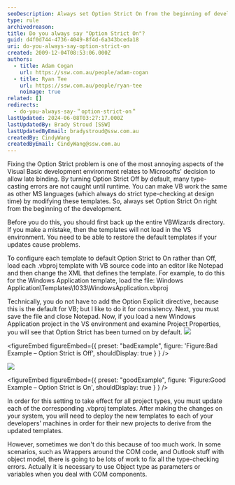 ```yaml
---
seoDescription: Always set Option Strict On from the beginning of development to ensure strict type-checking and prevent runtime errors.
type: rule
archivedreason:
title: Do you always say "Option Strict On"?
guid: d4f0d744-4736-4049-8f4d-6a343bceda18
uri: do-you-always-say-option-strict-on
created: 2009-12-04T08:53:06.000Z
authors:
  - title: Adam Cogan
    url: https://ssw.com.au/people/adam-cogan
  - title: Ryan Tee
    url: https://ssw.com.au/people/ryan-tee
    noimage: true
related: []
redirects:
  - do-you-always-say-＂option-strict-on＂
lastUpdated: 2024-06-08T03:27:17.000Z
lastUpdatedBy: Brady Stroud [SSW]
lastUpdatedByEmail: bradystroud@ssw.com.au
createdBy: CindyWang
createdByEmail: CindyWang@ssw.com.au
---
```


Fixing the Option Strict problem is one of the most annoying aspects of the Visual Basic development environment relates to Microsofts' decision to allow late binding. By turning Option Strict Off by default, many type-casting errors are not caught until runtime. You can make VB work the same as other MS languages (which always do strict type-checking at design time) by modifying these templates.
So, always set Option Strict On right from the beginning of the development.

Before you do this, you should first back up the entire VBWizards directory. If you make a mistake, then the templates will not load in the VS environment. You need to be able to restore the default templates if your updates cause problems.

To configure each template to default Option Strict to On rather than Off, load each .vbproj template with VB source code into an editor like Notepad and then change the XML that defines the template. For example, to do this for the Windows Application template, load the file: Windows Application\Templates\1033\WindowsApplication.vbproj

Technically, you do not have to add the Option Explicit directive, because this is the default for VB; but I like to do it for consistency. Next, you must save the file and close Notepad. Now, if you load a new Windows Application project in the VS environment and examine Project Properties, you will see that Option Strict has been turned on by default.
![](/uploads/rules/do-you-always-say-option-strict-on/OptionStrictOff_Newsmall.gif)

<figureEmbed figureEmbed={{
  preset: "badExample",
  figure: 'Figure:Bad Example – Option Strict is Off',
  shouldDisplay: true
} } />

![](/uploads/rules/do-you-always-say-option-strict-on/OptionStrictOn_Newsmall.gif)

<figureEmbed figureEmbed={{
  preset: "goodExample",
  figure: 'Figure:Good Example – Option Strict is On',
  shouldDisplay: true
} } />


In order for this setting to take effect for all project types, you must update each of the corresponding .vbproj templates. After making the changes on your system, you will need to deploy the new templates to each of your developers' machines in order for their new projects to derive from the updated templates.

However, sometimes we don't do this because of too much work. In some scenarios, such as Wrappers around the COM code, and Outlook stuff with object model, there is going to be lots of work to fix all the type-checking errors. Actually it is necessary to use Object type as parameters or variables when you deal with COM components.
